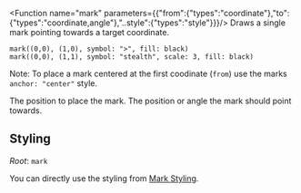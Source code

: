 
<Function name="mark" parameters={{"from":{"types":"coordinate"},"to":{"types":"coordinate,angle"},"..style":{"types":"style"}}}/>
Draws a single mark pointing towards a target coordinate.

```typc example
mark((0,0), (1,0), symbol: ">", fill: black)
mark((0,0), (1,1), symbol: "stealth", scale: 3, fill: black)
```

Note: To place a mark centered at the first coodinate (`from`) use
the marks `anchor: "center"` style.

<Parameter name="from" types="coordinate" > The position to place the mark.</Parameter>
<Parameter name="to" types="coordinate,angle" > The position or angle the mark should point towards.</Parameter>


## Styling
*Root*: `mark`

You can directly use the styling from [Mark Styling](/docs/basics/marks).
